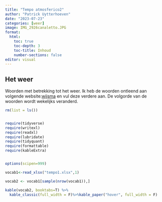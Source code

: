 ```yaml
---
title: "Tempo atmosferico2"
author: "Patrick Uytterhoeven"
date: "2023-07-23"
categories: [weer]
image: IMG_2926canaletto.JPG
format:
  html:
    toc: true
    toc-depth: 3
    toc-title: Inhoud
    number-sections: false
editor: visual
---
```


## Het weer

Woorden met betrekking tot het weer. Ik heb de woorden ontleend aan volgende website:[wijsma](https://italiaans.andrieswijma.nl/) en vul deze verdere aan. De volgorde van de woorden wordt wekelijks veranderd. 

```r
rm(list = ls())


require(tidyverse)
require(writexl)
require(readxl)
require(lubridate)
require(tidyquant)
require(formattable)
require(kableExtra)


options(scipen=999)
```

```r
vocab1<-read_xlsx("tempo1.xlsx",1)
```

```r
vocab2 <- vocab1[sample(nrow(vocab1)),]
```

```r
kable(vocab2, booktabs=T) %>%
  kable_classic(full_width = F)%>%kable_paper("hover", full_width = F)
```
